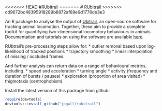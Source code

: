 <<<<<<< HEAD
#RUbitrail
=======
# RUbitrail
>>>>>>> cd9672bc48395918289b8872af89e6d1778de3e3

An R package to analyse the output of [Ubitrail](http://ubitrail.sourceforge.net/), an open-source software for tracking animal locomotion. Together, these aim to provide a complete toolkit for quantifying two-dimensional locomotory behaviours in animals. Documentation and tutorials on using the software are available [here](http://ubitrail.sourceforge.net/).

RUbtrail's pre-processing steps allow for:
* outlier removal based upon log-likelihood of tracked positions
* trajectory smoothing
* linear interpolation of missing / occluded frames

And further analysis can return data on a range of behavioural metrics, including:
* speed and acceleration
* turning angle
* activity (frequency and duration of bursts / pauses)
* exploration (proportion of area visited)
* thigmotaxis (centrophobism)

Install the latest version of this package from github:

```r
require(devtools)
devtools::install_github("jogall/rubitrail")
```
